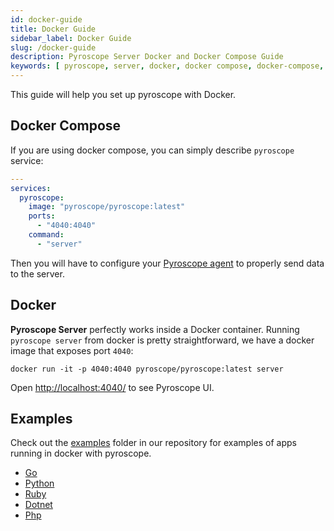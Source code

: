 ```yaml
---
id: docker-guide
title: Docker Guide
sidebar_label: Docker Guide
slug: /docker-guide
description: Pyroscope Server Docker and Docker Compose Guide
keywords: [ pyroscope, server, docker, docker compose, docker-compose, compose ]
---
```





This guide will help you set up pyroscope with <FontAwesomeIcon color="#0db7ed" icon={faDocker}/> Docker.


## Docker Compose
If you are using docker compose, you can simply describe `pyroscope` service:
```yaml
---
services:
  pyroscope:
    image: "pyroscope/pyroscope:latest"
    ports:
      - "4040:4040"
    command:
      - "server"
```
Then you will have to configure your [Pyroscope agent](/docs/agent-overview) to properly send data to the server. 

## Docker
**Pyroscope Server** perfectly works inside a Docker container. Running `pyroscope server` from docker is pretty
straightforward, we have a docker image that exposes port `4040`:

```shell
docker run -it -p 4040:4040 pyroscope/pyroscope:latest server
```

Open [http://localhost:4040/](http://localhost:4040/) to see Pyroscope UI.


## Examples
Check out the [examples](https://github.com/pyroscope-io/pyroscope/tree/main/examples) folder in our repository for examples of apps running in docker with pyroscope.
* [Go](https://github.com/pyroscope-io/pyroscope/tree/main/examples/golang)
* [Python](https://github.com/pyroscope-io/pyroscope/tree/main/examples/python)
* [Ruby](https://github.com/pyroscope-io/pyroscope/tree/main/examples/ruby)
* [Dotnet](https://github.com/pyroscope-io/pyroscope/tree/main/examples/dotnet)
* [Php](https://github.com/pyroscope-io/pyroscope/tree/main/examples/php)
